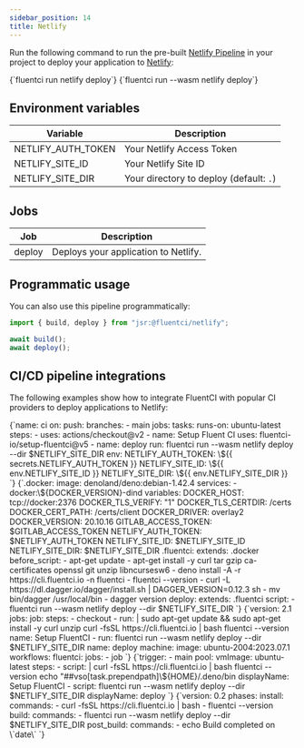 ```yaml
---
sidebar_position: 14
title: Netlify
---
```


Run the following command to run the pre-built [Netlify Pipeline](https://github.com/fluent-ci-templates/netlify-pipeline) in your project to deploy your application to [Netlify](https://www.netlify.com):


<Tabs>
  <TabItem value="dagger" label="Dagger">
    <CodeBlock language="bash">
      {`fluentci run netlify deploy`}
    </CodeBlock>
  </TabItem>
  <TabItem value="wasm" label="Wasm">
    <CodeBlock language="bash">
      {`fluentci run --wasm netlify deploy`}

</CodeBlock>
</TabItem>
</Tabs>

## Environment variables

| Variable           | Description                             |
| ------------------ | --------------------------------------- |
| NETLIFY_AUTH_TOKEN | Your Netlify Access Token               |
| NETLIFY_SITE_ID    | Your Netlify Site ID                    |
| NETLIFY_SITE_DIR   | Your directory to deploy (default: `.`) |

## Jobs

| Job    | Description                          |
| ------ | ------------------------------------ |
| deploy | Deploys your application to Netlify. |

## Programmatic usage

You can also use this pipeline programmatically:

```typescript
import { build, deploy } from "jsr:@fluentci/netlify";

await build();
await deploy();
```

## CI/CD pipeline integrations

The following examples show how to integrate FluentCI with popular CI providers to deploy applications to Netlify:

<Tabs>
  <TabItem value="gha" label="Github Actions">
    <CodeBlock language="yaml" title="ci.yml">
      {`name: ci
on:
  push:
    branches:
      - main
jobs:
  tasks:
    runs-on: ubuntu-latest
    steps:
      - uses: actions/checkout@v2
      - name: Setup Fluent CI
        uses: fluentci-io/setup-fluentci@v5
      - name: deploy
        run: fluentci run --wasm netlify deploy --dir $NETLIFY_SITE_DIR
        env:
          NETLIFY_AUTH_TOKEN: \${{ secrets.NETLIFY_AUTH_TOKEN }}
          NETLIFY_SITE_ID: \${{ env.NETLIFY_SITE_ID }}
          NETLIFY_SITE_DIR: \${{ env.NETLIFY_SITE_DIR }}
        `}
    </CodeBlock>
  </TabItem>
  <TabItem value="gitlab" label="GitLab CI">
    <CodeBlock language="yaml" title=".gitlab-ci.yml">
      {`.docker:
  image: denoland/deno:debian-1.42.4
  services:
    - docker:\${DOCKER_VERSION}-dind
  variables:
    DOCKER_HOST: tcp://docker:2376
    DOCKER_TLS_VERIFY: "1"
    DOCKER_TLS_CERTDIR: /certs
    DOCKER_CERT_PATH: /certs/client
    DOCKER_DRIVER: overlay2
    DOCKER_VERSION: 20.10.16
    GITLAB_ACCESS_TOKEN: $GITLAB_ACCESS_TOKEN
    NETLIFY_AUTH_TOKEN: $NETLIFY_AUTH_TOKEN
    NETLIFY_SITE_ID: $NETLIFY_SITE_ID
    NETLIFY_SITE_DIR: $NETLIFY_SITE_DIR
.fluentci:
  extends: .docker
  before_script:
    - apt-get update
    - apt-get install -y curl tar gzip ca-certificates openssl git unzip libncursesw6
    - deno install -A -r https://cli.fluentci.io -n fluentci
    - fluentci --version
    - curl -L https://dl.dagger.io/dagger/install.sh | DAGGER_VERSION=0.12.3 sh
    - mv bin/dagger /usr/local/bin
    - dagger version
deploy:
  extends: .fluentci
  script:
    - fluentci run --wasm netlify deploy --dir $NETLIFY_SITE_DIR
`}

</CodeBlock>
</TabItem>
<TabItem value="circleci" label="Circle CI">
<CodeBlock language="yaml" title=".circleci/config.yml">
{`version: 2.1
jobs:
  job:
    steps:
      - checkout
      - run: |
          sudo apt-get update && sudo apt-get install -y curl unzip
          curl -fsSL https://cli.fluentci.io | bash
          fluentci --version
        name: Setup FluentCI
      - run: fluentci run --wasm netlify deploy --dir $NETLIFY_SITE_DIR
        name: deploy
    machine:
      image: ubuntu-2004:2023.07.1
workflows:
  fluentci:
    jobs:
      - job
      `}
</CodeBlock>
</TabItem>
<TabItem value="azure" label="Azure Pipelines">
<CodeBlock language="yaml" title="azure-pipelines.yml">
{`trigger:
  - main
pool:
  vmImage: ubuntu-latest
steps:
  - script: |
      curl -fsSL https://cli.fluentci.io | bash
      fluentci --version
      echo "##vso[task.prependpath]\${HOME}/.deno/bin
    displayName: Setup FluentCI
  - script: fluentci run --wasm netlify deploy --dir $NETLIFY_SITE_DIR
    displayName: deploy
    `}
</CodeBlock>
</TabItem>
<TabItem value="aws" label="AWS CodePipeline">
<CodeBlock language="yaml" title="buildspec.yml">
{`version: 0.2
phases:
  install:
    commands:
      - curl -fsSL https://cli.fluentci.io | bash
      - fluentci --version
  build:
    commands:
      - fluentci run --wasm netlify deploy --dir $NETLIFY_SITE_DIR
  post_build:
    commands:
      - echo Build completed on \`date\`
      `}
</CodeBlock>
</TabItem>
</Tabs>
